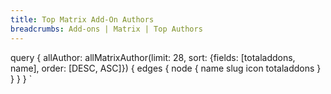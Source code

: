 ```yaml
---
title: Top Matrix Add-On Authors
breadcrumbs: Add-ons | Matrix | Top Authors
---
```



<ListTopAuthors authors={props.data.allAuthor.edges} />

  query {
    allAuthor: allMatrixAuthor(limit: 28, sort: {fields: [totaladdons, name], order: [DESC, ASC]}) {
      edges {
        node {
          name
          slug
          icon
          totaladdons
        }
      }
    }
  }
`